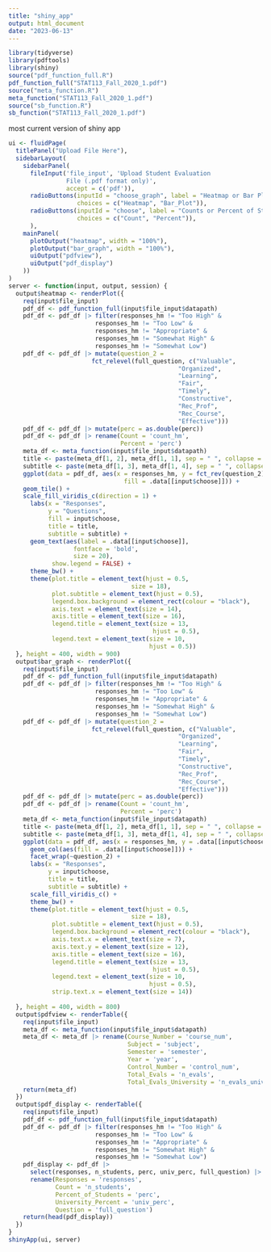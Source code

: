 ```yaml
---
title: "shiny_app"
output: html_document
date: "2023-06-13"
---
```


```r
library(tidyverse)
library(pdftools)
library(shiny)
source("pdf_function_full.R")
pdf_function_full("STAT113_Fall_2020_1.pdf")
source("meta_function.R")
meta_function("STAT113_Fall_2020_1.pdf")
source("sb_function.R")
sb_function("STAT113_Fall_2020_1.pdf")
```

most current version of shiny app
```r
ui <- fluidPage( 
  titlePanel("Upload File Here"),
  sidebarLayout(
    sidebarPanel(
      fileInput('file_input', 'Upload Student Evaluation
                File (.pdf format only)',
                accept = c('pdf')),
      radioButtons(inputId = "choose_graph", label = "Heatmap or Bar Plot",
                   choices = c("Heatmap", "Bar_Plot")),
      radioButtons(inputId = "choose", label = "Counts or Percent of Students",
                   choices = c("Count", "Percent")),
      ),
    mainPanel(
      plotOutput("heatmap", width = "100%"),
      plotOutput("bar_graph", width = "100%"), 
      uiOutput("pdfview"),
      uiOutput("pdf_display")
    ))
)
server <- function(input, output, session) {
  output$heatmap <- renderPlot({
    req(input$file_input)
    pdf_df <- pdf_function_full(input$file_input$datapath)
    pdf_df <- pdf_df |> filter(responses_hm != "Too High" &
                        responses_hm != "Too Low" &
                        responses_hm != "Appropriate" &
                        responses_hm != "Somewhat High" &
                        responses_hm != "Somewhat Low")
    pdf_df <- pdf_df |> mutate(question_2 = 
                       fct_relevel(full_question, c("Valuable",
                                               "Organized",
                                               "Learning",
                                               "Fair",
                                               "Timely",
                                               "Constructive",
                                               "Rec_Prof",
                                               "Rec_Course",
                                               "Effective")))
    pdf_df <- pdf_df |> mutate(perc = as.double(perc))
    pdf_df <- pdf_df |> rename(Count = 'count_hm',
                               Percent = 'perc')
    meta_df <- meta_function(input$file_input$datapath)
    title <- paste(meta_df[1, 2], meta_df[1, 1], sep = " ", collapse = NULL)
    subtitle <- paste(meta_df[1, 3], meta_df[1, 4], sep = " ", collapse = NULL)
    ggplot(data = pdf_df, aes(x = responses_hm, y = fct_rev(question_2),
                                fill = .data[[input$choose]])) +
    geom_tile() +
    scale_fill_viridis_c(direction = 1) +
      labs(x = "Responses",
           y = "Questions",
           fill = input$choose,
           title = title,
           subtitle = subtitle) +
      geom_text(aes(label = .data[[input$choose]],
                  fontface = 'bold',
                  size = 20),
            show.legend = FALSE) +
      theme_bw() +
      theme(plot.title = element_text(hjust = 0.5,
                                  size = 18),
            plot.subtitle = element_text(hjust = 0.5),
            legend.box.background = element_rect(colour = "black"),
            axis.text = element_text(size = 14),
            axis.title = element_text(size = 16),
            legend.title = element_text(size = 13,
                                        hjust = 0.5),
            legend.text = element_text(size = 10,
                                       hjust = 0.5)) 
  }, height = 400, width = 900)
  output$bar_graph <- renderPlot({
    req(input$file_input)
    pdf_df <- pdf_function_full(input$file_input$datapath)
    pdf_df <- pdf_df |> filter(responses_hm != "Too High" &
                        responses_hm != "Too Low" &
                        responses_hm != "Appropriate" &
                        responses_hm != "Somewhat High" &
                        responses_hm != "Somewhat Low")
    pdf_df <- pdf_df |> mutate(question_2 = 
                       fct_relevel(full_question, c("Valuable",
                                               "Organized",
                                               "Learning",
                                               "Fair",
                                               "Timely",
                                               "Constructive",
                                               "Rec_Prof",
                                               "Rec_Course",
                                               "Effective")))
    pdf_df <- pdf_df |> mutate(perc = as.double(perc))
    pdf_df <- pdf_df |> rename(Count = 'count_hm',
                               Percent = 'perc')
    meta_df <- meta_function(input$file_input$datapath)
    title <- paste(meta_df[1, 2], meta_df[1, 1], sep = " ", collapse = NULL)
    subtitle <- paste(meta_df[1, 3], meta_df[1, 4], sep = " ", collapse = NULL)
    ggplot(data = pdf_df, aes(x = responses_hm, y = .data[[input$choose]])) +
      geom_col(aes(fill = .data[[input$choose]])) +
      facet_wrap(~question_2) +
      labs(x = "Responses",
           y = input$choose,
           title = title,
           subtitle = subtitle) +
      scale_fill_viridis_c() +
      theme_bw() +
      theme(plot.title = element_text(hjust = 0.5,
                                  size = 18),
            plot.subtitle = element_text(hjust = 0.5),
            legend.box.background = element_rect(colour = "black"),
            axis.text.x = element_text(size = 7),
            axis.text.y = element_text(size = 12),
            axis.title = element_text(size = 16),
            legend.title = element_text(size = 13,
                                        hjust = 0.5),
            legend.text = element_text(size = 10,
                                       hjust = 0.5),
            strip.text.x = element_text(size = 14)) 
      
  }, height = 400, width = 800)
  output$pdfview <- renderTable({
    req(input$file_input)
    meta_df <- meta_function(input$file_input$datapath)
    meta_df <- meta_df |> rename(Course_Number = 'course_num',
                                 Subject = 'subject',
                                 Semester = 'semester',
                                 Year = 'year',
                                 Control_Number = 'control_num',
                                 Total_Evals = 'n_evals',
                                 Total_Evals_University = 'n_evals_univ')
    return(meta_df)
  })
  output$pdf_display <- renderTable({
    req(input$file_input)
    pdf_df <- pdf_function_full(input$file_input$datapath)
    pdf_df <- pdf_df |> filter(responses_hm != "Too High" &
                        responses_hm != "Too Low" &
                        responses_hm != "Appropriate" &
                        responses_hm != "Somewhat High" &
                        responses_hm != "Somewhat Low")
    pdf_display <- pdf_df |>
      select(responses, n_students, perc, univ_perc, full_question) |>
      rename(Responses = 'responses',
             Count = 'n_students',
             Percent_of_Students = 'perc',
             University_Percent = 'univ_perc',
             Question = 'full_question')
    return(head(pdf_display))
  })
}
shinyApp(ui, server)
```

